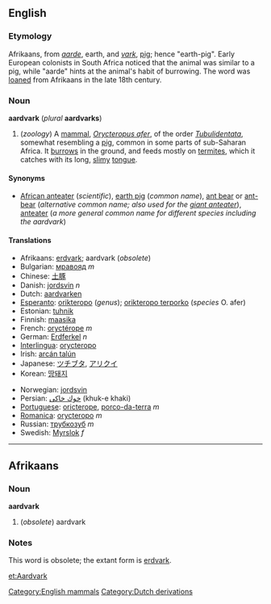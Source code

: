 ==English==
===Etymology===
Afrikaans, from ''[[aarde]]'', earth, and ''[[vark]]'', [[pig]]; hence "earth-pig".  Early European colonists in South Africa noticed that the animal was similar to a pig, while "aarde" hints at the animal's habit of burrowing.  The word was [[loan]]ed from Afrikaans in the late 18th century.

===Noun===
'''aardvark''' (''plural'' '''aardvarks''')
#(''zoology'') A [[mammal]], ''[[Orycteropus afer]]'', of the order ''[[Tubulidentata]]'', somewhat resembling a [[pig]], common in some parts of sub-Saharan Africa. It [[burrow]]s in the ground, and feeds mostly on [[termite]]s, which it catches with its long, [[slimy]] [[tongue]].

====Synonyms====
*[[African anteater]] (''scientific''), [[earth pig]] (''common name''), [[ant bear]] or [[ant-bear]] (''alternative common name; also used for the [[giant anteater]]''), [[anteater]] (''a more general common name for different species including the aardvark'')

====Translations====
*Afrikaans: [[erdvark]]; aardvark (''obsolete'')
*Bulgarian: [[мравояд]] ''m''
*Chinese: [[土豚]]
*Danish: [[jordsvin]] ''n''
*Dutch: [[aardvarken]]
*[[Esperanto]]: [[orikteropo]] (''genus''); [[orikteropo terporko]] (''species'' O. afer)
*Estonian: [[tuhnik]]
*Finnish: [[maasika#Finnish|maasika]]
*French: [[oryctérope]] ''m''
*German: [[Erdferkel]] ''n''
*[[Interlingua]]: [[orycteropo]]
*Irish: [[arcán talún]]
*Japanese: [[ツチブタ]], [[アリクイ]]
*Korean: [[땅돼지]]
<!--this is the scientific name, not necessarily the Latin term: *Latin: [[Orycteropus]] (''genus''); [[Orycteropus afer]] (''species'' O. afer)-->
*Norwegian: [[jordsvin]]
*Persian: [[خوك خاكی]] (khuk-e khaki)
*[[Portuguese]]: [[oricterope]], [[porco-da-terra]] ''m''
*[[Romanica]]: [[orycteropo]] ''m''
*Russian: [[трубкозуб]] ''m''
*Swedish: [[Myrslok]] ''f''

----

==Afrikaans==
===Noun===
'''aardvark'''

#(''obsolete'') aardvark

===Notes===
This word is obsolete; the extant form is [[erdvark]].

[[Category:English mammals]]
[[et:Aardvark]]
[[Category:Dutch derivations]]